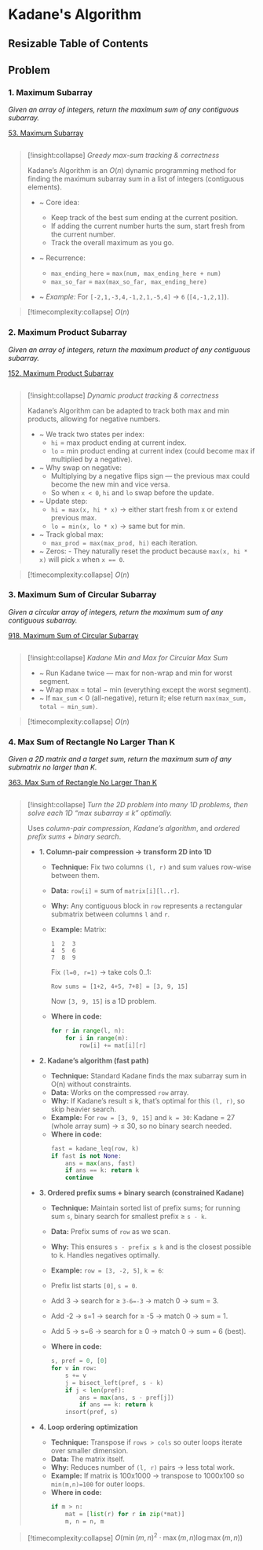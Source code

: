 # Kadane's Algorithm

## Resizable Table of Contents

## Problem

### 1. Maximum Subarray

*Given an array of integers, return the maximum sum of any contiguous subarray.*

[53. Maximum Subarray](https://leetcode.com/problems/maximum-subarray/)

```python file=backend/algorithms/kadane.py#method:Kadane.maxSubArray
```

> [!insight:collapse] *Greedy max-sum tracking & correctness*
>
> Kadane’s Algorithm is an $O(n)$ dynamic programming method for finding the maximum subarray sum in a list of integers (contiguous elements).
> 
> - ~ Core idea:
>   -  Keep track of the best sum ending at the current position.
>   - If adding the current number hurts the sum, start fresh from the current number.
>   - Track the overall maximum as you go.
> 
> - ~ Recurrence:
>   - `max_ending_here` = `max(num, max_ending_here + num)`
>   - `max_so_far` = `max(max_so_far, max_ending_here)`
> - ~ *Example:*
> For `[-2,1,-3,4,-1,2,1,-5,4]` → `6` (`[4,-1,2,1]`).



> [!timecomplexity:collapse] $O(n)$


### 2. Maximum Product Subarray

*Given an array of integers, return the maximum product of any contiguous subarray.*

[152. Maximum Product Subarray](https://leetcode.com/problems/maximum-product-subarray/)

```python file=backend/algorithms/kadane.py#method:Kadane.maxProduct
```

> [!insight:collapse] *Dynamic product tracking & correctness*
>
> Kadane’s Algorithm can be adapted to track both max and min products, allowing for negative numbers.
> - ~ We track two states per index:
>	-	`hi` = max product ending at current index.
>	-	`lo` = min product ending at current index (could become max if multiplied by a negative).
> - ~	Why swap on negative:
>	-	Multiplying by a negative flips sign — the previous max could become the new min and vice versa.
>	-	So when `x < 0`, `hi` and `lo` swap before the update.
> - ~	Update step:
>	-	`hi = max(x, hi * x)` → either start fresh from x or extend previous max.
>	-	`lo = min(x, lo * x)` → same but for min.
>  - ~	Track global max:
>	    -	`max_prod = max(max_prod, hi)` each iteration.
> - ~ Zeros:
>	    -	They naturally reset the product because `max(x, hi * x)` will pick `x` when `x == 0`.


> [!timecomplexity:collapse] $O(n)$


### 3. Maximum Sum of Circular Subarray

*Given a circular array of integers, return the maximum sum of any contiguous subarray.*

[918. Maximum Sum of Circular Subarray](https://leetcode.com/problems/maximum-sum-circular-subarray/)

```python file=backend/algorithms/kadane.py#method:Kadane.maxSubarraySumCircular
```

> [!insight:collapse] *Kadane Min and Max for Circular Max Sum*
> 
> - ~ Run Kadane twice — max for non-wrap and min for worst segment.
> - ~ Wrap max = total − min (everything except the worst segment).
> - ~ If `max_sum` < 0 (all-negative), return it; else return `max(max_sum, total − min_sum)`.


> [!timecomplexity:collapse] $O(n)$


### 4. Max Sum of Rectangle No Larger Than K

*Given a 2D matrix and a target sum, return the maximum sum of any submatrix no larger than K.*

[363. Max Sum of Rectangle No Larger Than K](https://leetcode.com/problems/max-sum-of-rectangle-no-larger-than-k/)

```python file=backend/algorithms/kadane.py#method:Kadane.maxSumSubmatrix
```



> [!insight:collapse] *Turn the 2D problem into many 1D problems, then solve each 1D “max subarray ≤ k” optimally.*
>
> Uses *column-pair compression*, *Kadane’s algorithm*, and *ordered prefix sums + binary search*.
>
>
> * **1. Column-pair compression → transform 2D into 1D**
>   * **Technique:** Fix two columns `(l, r)` and sum values row-wise between them.
>   * **Data:** `row[i]` = sum of `matrix[i][l..r]`.
>   * **Why:** Any contiguous block in `row` represents a rectangular submatrix between columns `l` and `r`.
>   * **Example:**
>      Matrix:
>   
>      ```
>      1  2  3
>      4  5  6
>      7  8  9
>      ```
>   
>      Fix `(l=0, r=1)` → take cols 0..1:
>   
>      ```
>      Row sums = [1+2, 4+5, 7+8] = [3, 9, 15]
>      ```
>   
>      Now `[3, 9, 15]` is a 1D problem.
>    * **Where in code:**
>       ```python
>       for r in range(l, n):
>           for i in range(m):
>               row[i] += mat[i][r]
>       ```
> 
> * **2. Kadane’s algorithm (fast path)**
>
>   * **Technique:** Standard Kadane finds the max subarray sum in O(n) without constraints.
>   * **Data:** Works on the compressed `row` array.
>   * **Why:** If Kadane’s result ≤ k, that’s optimal for this `(l, r)`, so skip heavier search.
>   * **Example:**
>   For `row = [3, 9, 15]` and `k = 30`:
>   Kadane = 27 (whole array sum) → ≤ 30, so no binary search needed.
>   * **Where in code:**
>      ```python
>      fast = kadane_leq(row, k)
>      if fast is not None:
>          ans = max(ans, fast)
>          if ans == k: return k
>          continue
>      ```
>
>
> * **3. Ordered prefix sums + binary search (constrained Kadane)**
>
>   * **Technique:** Maintain sorted list of prefix sums; for running sum `s`, binary search for smallest prefix ≥ `s - k`.
>   * **Data:** Prefix sums of `row` as we scan.
>   * **Why:** This ensures `s - prefix ≤ k` and is the closest possible to k. Handles negatives optimally.
>   * **Example:**
>   `row = [3, -2, 5]`, `k = 6`:
>
>   * Prefix list starts `[0]`, `s = 0`.
>   * Add 3 → search for ≥ `3-6=-3` → match 0 → sum = 3.
>   * Add -2 → s=1 → search for ≥ -5 → match 0 → sum = 1.
>   * Add 5 → s=6 → search for ≥ 0 → match 0 → sum = 6 (best).
>   * **Where in code:**
>       ```python
>       s, pref = 0, [0]
>       for v in row:
>           s += v
>           j = bisect_left(pref, s - k)
>           if j < len(pref):
>               ans = max(ans, s - pref[j])
>               if ans == k: return k
>           insort(pref, s)
>       ```
>
> * **4. Loop ordering optimization**
>
>   * **Technique:** Transpose if `rows > cols` so outer loops iterate over smaller dimension.
>   * **Data:** The matrix itself.
>   * **Why:** Reduces number of `(l, r)` pairs → less total work.
>   * **Example:**
>     If matrix is 100x1000 → transpose to 1000x100 so `min(m,n)=100` for outer loops.
>   * **Where in code:**
>     ```python
>     if m > n:
>         mat = [list(r) for r in zip(*mat)]
>         m, n = n, m
>     ```
>

>
> [!timecomplexity:collapse]
> $O(\min(m,n)^2 \cdot \max(m,n) \log \max(m,n))$ 

